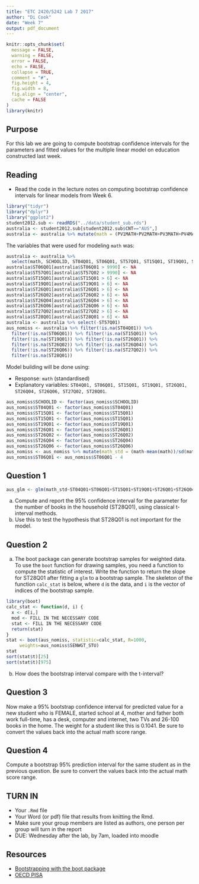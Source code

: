 ```yaml
---
title: "ETC 2420/5242 Lab 7 2017"
author: "Di Cook"
date: "Week 7"
output: pdf_document
---
```


```r
knitr::opts_chunk$set(
  message = FALSE,
  warning = FALSE,
  error = FALSE, 
  echo = FALSE, 
  collapse = TRUE,
  comment = "#",
  fig.height = 4,
  fig.width = 8,
  fig.align = "center",
  cache = FALSE
)
library(knitr)
```

## Purpose

For this lab we are going to compute bootstrap confidence intervals for the parameters and fitted values for the multiple linear model on education constructed last week. 

## Reading

- Read the code in the lecture notes on computing bootstrap confidence intervals for linear models from Week 6. 

```r
library("tidyr")
library("dplyr")
library("ggplot2")
student2012.sub <- readRDS("../data/student_sub.rds") 
australia <- student2012.sub[student2012.sub$CNT=="AUS",]
australia <- australia %>% mutate(math = (PV1MATH+PV2MATH+PV3MATH+PV4MATH+PV5MATH)/5)
```

The variables that were used for modeling `math` was:

\begin{tabular}{llp{3in}}
Variable name & Description & Coding\\\hline
ST04Q01 & Gender & 1=Female, 2=Male\\
ST06Q01 & Age when started school & Actual age, 9997-9999 indicate missing values\\
ST15Q01 & Mother Current Job Status & 1=Full-time, 2=Part-time, 3=Not working, but looking for a job, 4=Other (inc stay-at-home), 7-9 indicate missing values\\
ST19Q01 & Father Current Job Status &  1=Full-time, 2=Part-time, 3=Not working, but looking for a job, 4=Other (inc stay-at-home), 7-9 indicate missing values\\
ST26Q01 & Possessions - desk  & 1=Yes, 2=No, 7-9 indicate missing values\\
ST26Q04 & Possessions - computer  & 1=Yes, 2=No, 7-9 indicate missing values\\
ST26Q06 & Possessions - Internet  & 1=Yes, 2=No, 7-9 indicate missing values\\
ST27Q02 & How many - televisions & 1=None, 2=One, 3=Two, 4=Three or more,  7-9 indicate missing values\\
ST28Q01 & How many books at home & 1=0-10, 2=11-25, 3=26-100, 4=101-200, 5=201-500, 6=More than 500, 7-9 indicate missing values\\
SENWGT\_STU & Weight & Reflects how the student represents other students in Australia based on socioeconomic and demographic characteristics
\end{tabular}

```r
australia <- australia %>% 
  select(math, SCHOOLID, ST04Q01, ST06Q01, ST57Q01, ST15Q01, ST19Q01, ST26Q01, ST26Q02, ST26Q04, ST26Q06, ST27Q02, ST28Q01, SENWGT_STU)
australia$ST06Q01[australia$ST06Q01 > 9990] <- NA
australia$ST57Q01[australia$ST57Q02 > 9990] <- NA
australia$ST15Q01[australia$ST15Q01 > 6] <- NA
australia$ST19Q01[australia$ST19Q01 > 6] <- NA
australia$ST26Q01[australia$ST26Q01 > 6] <- NA
australia$ST26Q02[australia$ST26Q02 > 6] <- NA
australia$ST26Q04[australia$ST26Q04 > 6] <- NA
australia$ST26Q06[australia$ST26Q06 > 6] <- NA
australia$ST27Q02[australia$ST27Q02 > 6] <- NA
australia$ST28Q01[australia$ST28Q01 > 6] <- NA
australia <- australia %>% select(-ST57Q01)
aus_nomiss <- australia %>% filter(!is.na(ST04Q01)) %>%
  filter(!is.na(ST06Q01)) %>% filter(!is.na(ST15Q01)) %>%
  filter(!is.na(ST19Q01)) %>% filter(!is.na(ST26Q01)) %>%
  filter(!is.na(ST26Q02)) %>% filter(!is.na(ST26Q04)) %>%
  filter(!is.na(ST26Q06)) %>% filter(!is.na(ST27Q02)) %>%
  filter(!is.na(ST28Q01))
```


Model building will be done using:

- Response: `math` (standardised)
- Explanatory variables: `ST04Q01, ST06Q01, ST15Q01, ST19Q01, ST26Q01,  ST26Q04, ST26Q06, ST27Q02, ST28Q01`.

```r
aus_nomiss$SCHOOLID <- factor(aus_nomiss$SCHOOLID)
aus_nomiss$ST04Q01 <- factor(aus_nomiss$ST04Q01)
aus_nomiss$ST15Q01 <- factor(aus_nomiss$ST15Q01)
aus_nomiss$ST15Q01 <- factor(aus_nomiss$ST15Q01)
aus_nomiss$ST19Q01 <- factor(aus_nomiss$ST19Q01)
aus_nomiss$ST26Q01 <- factor(aus_nomiss$ST26Q01)
aus_nomiss$ST26Q02 <- factor(aus_nomiss$ST26Q02)
aus_nomiss$ST26Q04 <- factor(aus_nomiss$ST26Q04)
aus_nomiss$ST26Q06 <- factor(aus_nomiss$ST26Q06)
aus_nomiss <- aus_nomiss %>% mutate(math_std = (math-mean(math))/sd(math))
aus_nomiss$ST06Q01 <- aus_nomiss$ST06Q01 - 4
```

## Question 1

```r
aus_glm <- glm(math_std~ST04Q01+ST06Q01+ST15Q01+ST19Q01+ST26Q01+ST26Q04+ST26Q06+ST27Q02+ST28Q01, data=aus_nomiss, weights=SENWGT_STU)
```

a. Compute and report the 95% confidence interval for the parameter for the number of books in the household (ST28Q01), using classical t-interval methods.
b. Use this to test the hypothesis that ST28Q01 is not important for the model.

## Question 2

a. The boot package can generate bootstrap samples for weighted data. To use the `boot` function for drawing samples, you need a function to compute the statistic of interest. Write the function to return the slope for ST28Q01 after fitting a `glm` to a bootstrap sample. The skeleton of the function `calc_stat` is below, where `d` is the data, and `i` is the vector of indices of the bootstrap sample. 

```r
library(boot)
calc_stat <- function(d, i) {
  x <- d[i,]
  mod <- FILL IN THE NECESSARY CODE
  stat <- FILL IN THE NECESSARY CODE
  return(stat)
}
stat <- boot(aus_nomiss, statistic=calc_stat, R=1000,
     weights=aus_nomiss$SENWGT_STU)
stat
sort(stat$t)[25]
sort(stat$t)[975]
```

b. How does the bootstrap interval compare with the t-interval?

## Question 3

Now make a 95% bootstrap confidence interval for predicted value for a new student who is FEMALE, started school at 4, mother and father both work full-time, has a desk, computer and internet, two TVs and 26-100 books in the home. The weight for a student like this is 0.1041. Be sure to convert the values back into the actual math score range.

## Question 4

Compute a bootstrap 95% prediction interval for the same student as in the previous question. Be sure to convert the values back into the actual math score range.

## TURN IN 

- Your `.Rmd` file
- Your Word (or pdf) file that results from knitting the Rmd.
- Make sure your group members are listed as authors, one person per group will turn in the report
- DUE: Wednesday after the lab, by 7am, loaded into moodle



## Resources

- [Bootstrapping with the boot package](http://www.statmethods.net/advstats/bootstrapping.html)
- [OECD PISA](http://www.oecd.org/pisa/keyfindings/pisa-2012-results.htm)



